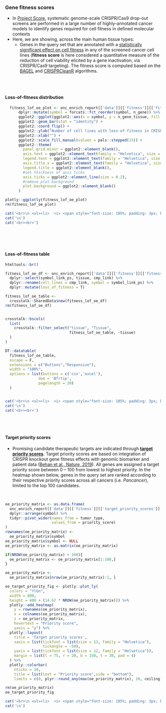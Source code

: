 ### Gene fitness scores {.tabset}

* In [Project Score](https://score.depmap.sanger.ac.uk/), systematic genome-scale CRISPR/Cas9 drop-out screens are performed in a large number of highly-annotated cancer models to identify genes required for cell fitness in defined molecular contexts
* Here, we are showing, across the main human tissue types:
   * Genes in the query set that are annotated with a [statistically significant effect on cell fitness](https://score.depmap.sanger.ac.uk/documentation) in any of the screened cancer cell lines (__fitness score__ is here considered a quantitative measure of the reduction of cell viability elicited by a gene inactivation, via CRISPR/Cas9 targeting). The fitness score is computed based on the [BAGEL](https://github.com/francescojm/BAGELR) and [CRISPRCleanR](https://github.com/francescojm/CRISPRcleanR) algorithms. 

<br><br>

#### Loss-of-fitness distribution

```r

  fitness_lof_oe_plot <- onc_enrich_report[['data']][['fitness']][['fitness_scores']][['targets']] %>%
      dplyr::mutate(symbol = forcats::fct_reorder(symbol, n_gene)) %>%
      ggplot2::ggplot(ggplot2::aes(x = symbol, y = n_gene_tissue, fill = tissue)) +
      ggplot2::geom_bar(stat = "identity") +
      ggplot2::coord_flip() +
      ggplot2::ylab("Number of cell lines with loss-of-fitness in CRISPR/Cas9 drop-out screen") +
      ggplot2::xlab("") +
      ggplot2::scale_fill_manual(values = pals::stepped(15)) +
      ggplot2::theme(
        panel.grid.minor = ggplot2::element_blank(),
        axis.text = ggplot2::element_text(family = "Helvetica", size = 11),
        legend.text = ggplot2::element_text(family = "Helvetica", size = 11),
        axis.title.x = ggplot2::element_text(family = "Helvetica", size = 12),
        legend.title = ggplot2::element_blank(),
        #set thickness of axis ticks
        axis.ticks = ggplot2::element_line(size = 0.2),
        #remove plot background
        plot.background = ggplot2::element_blank()
      )

plotly::ggplotly(fitness_lof_oe_plot)
rm(fitness_lof_oe_plot)

```


```r

cat('<br>\n <ul><li>  <i> <span style="font-size: 105%; padding: 3px; background-color:#989898; color:white">&nbsp;&nbsp;<b>NO GENES</b> in the query set found with loss-of-fitness effect from CRISPR/Cas9 screens in Project Score.&nbsp;&nbsp; </span></i></li></ul>',sep='\n')
cat('\n')
cat('<br><br>')

```

<br><br><br>

#### Loss-of-fitness table

```r

htmltools::br()

fitness_lof_oe_df <- onc_enrich_report[['data']][['fitness']][['fitness_scores']][['targets']] %>%
  dplyr::select(symbol_link_ps, tissue, cmp_link) %>%
  dplyr::rename(cell_lines = cmp_link, symbol = symbol_link_ps) %>%
  dplyr::mutate(loss_of_fitness = T)

fitness_lof_oe_table <- 
  crosstalk::SharedData$new(fitness_lof_oe_df)
rm(fitness_lof_oe_df)


crosstalk::bscols(
  list(
    crosstalk::filter_select("tissue", "Tissue", 
                             fitness_lof_oe_table, ~tissue)
  )
)

DT::datatable(
  fitness_lof_oe_table, 
  escape = F, 
  extensions = c("Buttons","Responsive"), 
  width = "100%",
  options = list(buttons = c('csv','excel'),
               dom = 'Bfrtip', 
               pagelength = 20)
  )



```

```r

cat('<br>\n <ul><li>  <i> <span style="font-size: 105%; padding: 3px; background-color:#989898; color:white">&nbsp;&nbsp;<b>NO GENES</b> in the query set found with loss-of-fitness effect from CRISPR/Cas9 screens in Project Score.&nbsp;&nbsp; </span></i></li></ul>',sep='\n')
cat('\n')
cat('<br><br>')

```

<br><br>

### {-}

#### Target priority scores

* Promising candidate therapeutic targets are indicated through __[target priority scores](https://score.depmap.sanger.ac.uk/documentation#scores)__. Target priority scores are based on integration of CRISPR knockout gene fitness effects with genomic biomarker and patient data ([Behan et al., Nature, 2019](https://pubmed.ncbi.nlm.nih.gov/30971826/)). All genes are assigned a target priority score between 0 – 100 from lowest to highest priority. In the heatmap shown below, genes in the query set are ranked according to their respective priority scores across all cancers (i.e. _Pancancer_), limited to the top 100 candidates.


<br>

```r

oe_priority_matrix <- as.data.frame(
  onc_enrich_report[['data']][['fitness']][['target_priority_scores']][['targets']] %>%
  dplyr::arrange(symbol) %>%
  tidyr::pivot_wider(names_from = tumor_type,
                     values_from = priority_score)
)
rownames(oe_priority_matrix) <-
  oe_priority_matrix$symbol
oe_priority_matrix$symbol <- NULL
oe_priority_matrix <- as.matrix(oe_priority_matrix)

if(NROW(oe_priority_matrix) > 100){
  oe_priority_matrix <- oe_priority_matrix[1:100,]
}

oe_priority_matrix <- 
  oe_priority_matrix[nrow(oe_priority_matrix):1, ]

oe_target_priority_fig <- plotly::plot_ly(
  colors = "YlGn",
  width = 800,
  height = 400 + (14.67 * NROW(oe_priority_matrix))) %>%
  plotly::add_heatmap(
    y = rownames(oe_priority_matrix),
    x = colnames(oe_priority_matrix),
    z = oe_priority_matrix,
    hovertext = "Priority score",
    yaxis = "y") %>%
  plotly::layout(
    title = 'Target priority scores',
    xaxis = list(tickfont = list(size = 13, family = "Helvetica"), 
                 tickangle = -50),
    yaxis = list(tickfont = list(size = 12, family = "Helvetica")),
    margin = list(l = 75, r = 20, b = 150, t = 30, pad = 4)
  ) %>%
  plotly::colorbar(
    nticks = 10, 
    title = list(text = "Priority score",side = "bottom"),
    limits = c(0, plyr::round_any(max(oe_priority_matrix), 10, ceiling)))

rm(oe_priority_matrix)
oe_target_priority_fig


```


```r

cat('<br>\n <ul><li>  <i> <span style="font-size: 105%; padding: 3px; background-color:#989898; color:white">&nbsp;&nbsp;<b>NO/LIMITED GENES</b> in the query set nominated as prioritized targets in Project Score.&nbsp;&nbsp; </span></i></li></ul>',sep='\n')
cat('\n')

```


<br><br><br>
